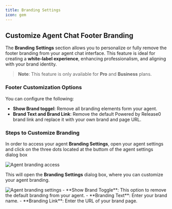 ```yaml
---
title: Branding Settings
icon: gem
---
```


## Customize Agent Chat Footer Branding

The **Branding Settings** section allows you to personalize or fully remove the footer branding from your agent chat interface. This feature is ideal for creating a **white-label experience**, enhancing professionalism, and aligning with your brand identity.

> **Note**: This feature is only available for **Pro** and **Business** plans.

### Footer Customization Options

You can configure the following:


- **Show Brand toggel**: Remove all branding elements form your agent.
- **Brand Text and Brand Link**: Remove the default Powered by Release0 brand link and replace it with your own brand and page URL.

### Steps to Customize Branding

In order to access your agent **Branding Settings**, open your agent settings and click on the three dots located at the buttom of the agent settings dialog box


<Frame style={{ maxWidth: '600px' }}>
  <img src="/images/agent-settings/agent-access-brand-settings.png" alt="Agent branding access" />
</Frame>

This will open the **Branding Settings** dialog box, where you can customize your agent branding.
<Frame style={{ maxWidth: '400px' }}>
  <img src="/images/agent-settings/agent-brand-settings.png" alt="Agent branding settings" />
</Frame>
- **Show Brand Toggle**: This option to remove the default branding from your agent.
- **Branding Text**: Enter your brand name.
- **Branding Link**: Enter the URL of your brand page.

